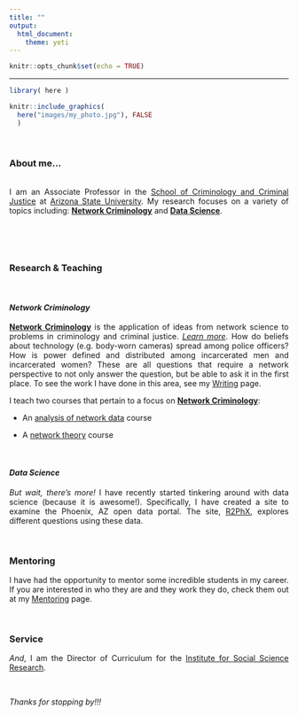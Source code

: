 ```yaml
---
title: ""
output: 
  html_document:
    theme: yeti
---
```


<style>
body {
text-align: justify}
</style>

```r
knitr::opts_chunk$set(echo = TRUE)
```

----

```r

library( here )

knitr::include_graphics(
  here("images/my_photo.jpg"), FALSE
  )

```

<br>

### About me...

<br>
I am an Associate Professor in the [School of Criminology and Criminal Justice](https://ccj.asu.edu/) at [Arizona State University](https://asu.edu). My research focuses on a variety of topics including: [**Network Criminology**](https://jacobtnyoung.github.io/site_pages/Networks.html) and [**Data Science**](https://jacobtnyoung.github.io/R2PhX/).

<br>

<br>

### Research & Teaching

<br>

#### *Network Criminology*

[**Network Criminology**](https://jacobtnyoung.github.io/site_pages/Networks.html) is the application of ideas from network science to problems in criminology and criminal justice.  [*Learn more*](https://jacobtnyoung.github.io/site_pages/Networks.html). How do beliefs about technology (e.g. body-worn cameras) spread among police officers? How is power defined and distributed among incarcerated men and incarcerated women? These are all questions that require a network perspective to not only answer the question, but be able to ask it in the first place. To see the work I have done in this area, see my [Writing](https://jacobtnyoung.github.io/site_pages/Writing.html) page.  

I teach two courses that pertain to a focus on [**Network Criminology**](https://jacobtnyoung.github.io/site_pages/Networks.html):  

  + An [analysis of network data](https://jacobtnyoung.github.io/SAND/) course  
  
  + A [network theory](https://jacobtnyoung.github.io/NetworkCriminology/) course  

<br>

#### *Data Science*

*But wait, there's more!* I have recently started tinkering around with data science (because it is awesome!). Specifically, I have created a site to examine the Phoenix, AZ open data portal. The site, [R2PhX](https://jacobtnyoung.github.io/R2PhX/), explores different questions using these data.    

<br>

### Mentoring

I have had the opportunity to mentor some incredible students in my career. If you are interested in who they are and they work they do, check them out at my [Mentoring](https://jacobtnyoung.github.io/site_pages/Mentoring.html) page.

<br>

### Service

*And*, I am the Director of Curriculum for the [Institute for Social Science Research](https://issr.asu.edu).    

<br>

*Thanks for stopping by!!!*